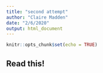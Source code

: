 ```yaml
---
title: "second attempt"
author: "Claire Madden"
date: "2/6/2020"
output: html_document
---
```


```r
knitr::opts_chunk$set(echo = TRUE)
```



## Read this!


